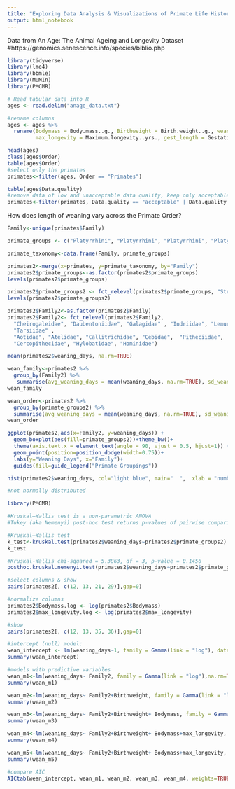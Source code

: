 ---
title: "Exploring Data Analysis & Visualizations of Primate Life Histories"
output: html_notebook
---

Data from An Age: The Animal Ageing and Longevity Dataset
#https://genomics.senescence.info/species/biblio.php 


```{r, include=FALSE}
library(tidyverse)
library(lme4)
library(bbmle)
library(MuMIn)
library(PMCMR)

# Read tabular data into R
ages <- read.delim("anage_data.txt")

#rename columns
ages <- ages %>%
  rename(Bodymass = Body.mass..g., Birthweight = Birth.weight..g., weaning_days = Weaning..days., 
         max_longevity = Maximum.longevity..yrs., gest_length = Gestation.Incubation..days.)

```

```{r}
head(ages)
class(ages$Order)
table(ages$Order)
#select only the primates
primates<-filter(ages, Order == "Primates")

table(ages$Data.quality)
#remove data of low and unacceptable data quality, keep only acceptable and high data quality
primates<-filter(primates, Data.quality == "acceptable" | Data.quality == "high")
```

How does length of weaning vary across the Primate Order?

```{r}
Family<-unique(primates$Family)

primate_groups <- c("Platyrrhini", "Platyrrhini", "Platyrrhini", "Platyrrhini", "Catarrhini", "Strepsirrhini", "Strepsirrhini", "Strepsirrhini", "Catarrhini", "Catarrhini","Strepsirrhini", "Strepsirrhini", "Strepsirrhini", "Platyrrhini", "Tarsiiformes")

primate_taxonomy<-data.frame(Family, primate_groups)

primates2<-merge(x=primates, y=primate_taxonomy, by="Family")
primates2$primate_groups<-as.factor(primates2$primate_groups)
levels(primates2$primate_groups)

primates2$primate_groups2 <- fct_relevel(primates2$primate_groups, "Strepsirrhini", "Tarsiiformes", "Platyrrhini", "Catarrhini")
levels(primates2$primate_groups2)

primates2$Family2<-as.factor(primates2$Family)
primates2$Family2<- fct_relevel(primates2$Family2, 
  "Cheirogaleidae", "Daubentoniidae", "Galagidae" , "Indriidae", "Lemuridae", "Lorisidae",
  "Tarsiidae" , 
  "Aotidae", "Atelidae", "Callitrichidae", "Cebidae",  "Pitheciidae",        
  "Cercopithecidae", "Hylobatidae", "Hominidae")

```

```{r}

mean(primates2$weaning_days, na.rm=TRUE)

wean_family<-primates2 %>% 
  group_by(Family2) %>%
   summarise(avg_weaning_days = mean(weaning_days, na.rm=TRUE), sd_weaning_days = sd(weaning_days, na.rm=TRUE))
wean_family

wean_order<-primates2 %>% 
  group_by(primate_groups2) %>%
  summarise(avg_weaning_days = mean(weaning_days, na.rm=TRUE), sd_weaning_days = sd(weaning_days, na.rm=TRUE))
wean_order

```

```{r, include=FALSE}
ggplot(primates2,aes(x=Family2, y=weaning_days)) + 
  geom_boxplot(aes(fill=primate_groups2))+theme_bw()+
  theme(axis.text.x = element_text(angle = 90, vjust = 0.5, hjust=1)) +
  geom_point(position=position_dodge(width=0.75))+
  labs(y="Weaning Days", x="Family")+
  guides(fill=guide_legend("Primate Groupings")) 

```

```{r}
hist(primates2$weaning_days, col="light blue", main="  ",  xlab = "number of days to weaning in Primates")

#not normally distributed
```

```{r}
library(PMCMR)

#Kruskal–Wallis test is a non-parametric ANOVA
#Tukey (aka Nemenyi) post-hoc test returns p-values of pairwise comparisons

#Kruskal–Wallis test 
k_test<-kruskal.test(primates2$weaning_days~primates2$primate_groups2)
k_test

#Kruskal-Wallis chi-squared = 5.3863, df = 3, p-value = 0.1456
posthoc.kruskal.nemenyi.test(primates2$weaning_days~primates2$primate_groups2, dist =c("Tukey"))

```

```{r}
#select columns & show 
pairs(primates2[, c(12, 13, 21, 29)],gap=0)

#normalize columns
primates2$Bodymass.log <- log(primates2$Bodymass)
primates2$max_longevity.log <- log(primates2$max_longevity)

#show 
pairs(primates2[, c(12, 13, 35, 36)],gap=0)
```


```{r}
#intercept (null) model:
wean_intercept <- lm(weaning_days~1, family = Gamma(link = "log"), data = primates2) 
summary(wean_intercept)

#models with predictive variables
wean_m1<-lm(weaning_days~ Family2, family = Gamma(link = "log"),na.rm=TRUE, data = primates2)
summary(wean_m1)

wean_m2<-lm(weaning_days~ Family2+Birthweight, family = Gamma(link = "log"),na.rm=TRUE, data = primates2)
summary(wean_m2)

wean_m3<-lm(weaning_days~ Family2+Birthweight+ Bodymass, family = Gamma(link = "log"),na.rm=TRUE, data = primates2)
summary(wean_m3)

wean_m4<-lm(weaning_days~ Family2+Birthweight+ Bodymass+max_longevity, family = Gamma(link = "log"),na.rm=TRUE, data = primates2)
summary(wean_m4)

wean_m5<-lm(weaning_days~ Family2+Birthweight+ Bodymass+max_longevity, family = Gamma(link = "log"),na.rm=TRUE, data = primates2)
summary(wean_m5)

#compare AIC
AICtab(wean_intercept, wean_m1, wean_m2, wean_m3, wean_m4, weights=TRUE, logLik=TRUE, base=TRUE)

```





